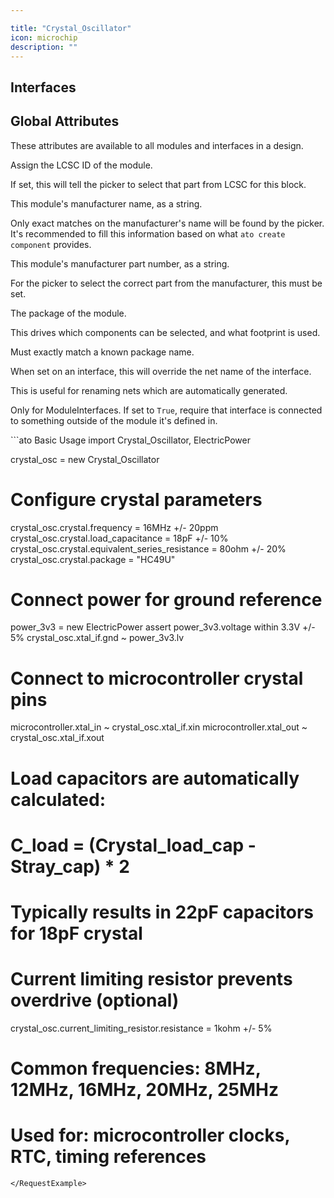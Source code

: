 ```yaml
---

title: "Crystal_Oscillator"
icon: microchip
description: ""
---
```



## Interfaces

<ParamField path='xtal_if' type='XtalIF'>
</ParamField>


## Global Attributes


These attributes are available to all modules and interfaces in a design.
<ParamField path='lcsc_id' type='str'>

Assign the LCSC ID of the module.

If set, this will tell the picker to select that part from LCSC for this block.
</ParamField>

<ParamField path='manufacturer' type='str'>

This module's manufacturer name, as a string.

Only exact matches on the manufacturer's name will be found by the picker.
It's recommended to fill this information based on what `ato create component`
provides.
</ParamField>

<ParamField path='mpn' type='str'>

This module's manufacturer part number, as a string.

For the picker to select the correct part from the manufacturer,
this must be set.
</ParamField>

<ParamField path='package' type='str'>

The package of the module.

This drives which components can be selected, and what footprint is used.

Must exactly match a known package name.
</ParamField>

<ParamField path='exclude_from_bom' type='bool'>
</ParamField>

<ParamField path='override_net_name' type='str'>

When set on an interface, this will override the net name of the interface.

This is useful for renaming nets which are automatically generated.
</ParamField>

<ParamField path='required' type='bool'>

Only for ModuleInterfaces.
If set to `True`, require that interface is connected to something outside
of the module it's defined in.
</ParamField>

<RequestExample>
```ato Basic Usage
import Crystal_Oscillator, ElectricPower

crystal_osc = new Crystal_Oscillator

# Configure crystal parameters
crystal_osc.crystal.frequency = 16MHz +/- 20ppm
crystal_osc.crystal.load_capacitance = 18pF +/- 10%
crystal_osc.crystal.equivalent_series_resistance = 80ohm +/- 20%
crystal_osc.crystal.package = "HC49U"

# Connect power for ground reference
power_3v3 = new ElectricPower
assert power_3v3.voltage within 3.3V +/- 5%
crystal_osc.xtal_if.gnd ~ power_3v3.lv

# Connect to microcontroller crystal pins
microcontroller.xtal_in ~ crystal_osc.xtal_if.xin
microcontroller.xtal_out ~ crystal_osc.xtal_if.xout

# Load capacitors are automatically calculated:
# C_load = (Crystal_load_cap - Stray_cap) * 2
# Typically results in 22pF capacitors for 18pF crystal

# Current limiting resistor prevents overdrive (optional)
crystal_osc.current_limiting_resistor.resistance = 1kohm +/- 5%

# Common frequencies: 8MHz, 12MHz, 16MHz, 20MHz, 25MHz
# Used for: microcontroller clocks, RTC, timing references
```
</RequestExample>